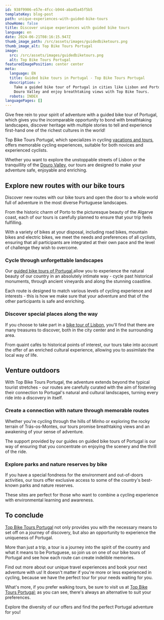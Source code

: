 ```yaml
---
id: 938f9906-e57e-4fcc-b944-aba45a45f5b5
templateKey: blog-post
path: unique-experiences-with-guided-bike-tours
showHome: false
title: Discover unique experiences with guided bike tours
language: en
date: 2024-06-21T08:16:15.947Z
thumb_image_path: /src/assets/images/guidedbiketours.png
thumb_image_alt: Top Bike Tours Portugal
image:
  src: /src/assets/images/guidedbiketours.png
  alt: Top Bike Tours Portugal
featuredImagePosition: center center
meta:
  language: EN
  title: Guided bike tours in Portugal - Top Bike Tours Portugal
  description: >
    Take a guided bike tour of Portugal in cities like Lisbon and Porto or the
    Douro Valley and enjoy breathtaking views with Top Bike Tours.
  robots: INDEX
languagePages: []
---
```


Give free rein to your spirit of adventure with a guided bike tour of Portugal,
which gives you the incomparable opportunity to bond with breathtaking
landscapes, discover heritage with multiple stories to tell and experience
first-hand one of the richest cultures in the world!

Top Bike Tours Portugal, which specializes in cycling
[vacations and tours](https://topbiketoursportugal.com/), offers memorable
cycling experiences, suitable for both novices and experienced cyclists.

Whether you want to explore the unstoppable streets of Lisbon or the
tranquillity of the
[Douro Valley](https://topbiketoursportugal.com/pt/posts/descubra-as-maravilhas-de-portugal-com-passeios-de-bicicleta-pelo-vale-do-douro/),
our tours are designed to make your adventure safe, enjoyable and enriching.

## Explore new routes with our bike tours

Discover new routes with our bike tours and open the door to a whole world full
of adventure in the most diverse Portuguese landscapes.

From the historic charm of Porto to the picturesque beauty of the Algarve coast,
each of our tours is carefully planned to ensure that your trip feels
fulfilling.

With a variety of bikes at your disposal, including road bikes, mountain bikes
and electric bikes, we meet the needs and preferences of all cyclists, ensuring
that all participants are integrated at their own pace and the level of
challenge they wish to overcome.

### Cycle through unforgettable landscapes

Our [guided bike tours of Portugal ](https://topbiketoursportugal.com/)allow you
to experience the natural beauty of our country in an absolutely intimate way -
cycle past historical monuments, through ancient vineyards and along the
stunning coastline.

Each route is designed to match various levels of cycling experience and
interests - this is how we make sure that your adventure and that of the other
participants is safe and enriching.

### Discover special places along the way

If you choose to take part in a
[bike tour of Lisbon](https://topbiketoursportugal.com/), you'll find that there
are many treasures to discover, both in the city center and in the surrounding
area.

From quaint cafés to historical points of interest, our tours take into account
the offer of an enriched cultural experience, allowing you to assimilate the
local way of life.

## Venture outdoors

With Top Bike Tours Portugal, the adventure extends beyond the typical tourist
stretches - our routes are carefully curated with the aim of fostering their
connection to Portugal's natural and cultural landscapes, turning every ride
into a discovery in itself.

### Create a connection with nature through memorable routes

Whether you're cycling through the hills of Minho or exploring the rocky terrain
of Trás-os-Montes, our tours promise breathtaking views and an awakening of your
sense of adventure.

The support provided by our guides on guided bike tours of Portugal is our way
of ensuring that you concentrate on enjoying the scenery and the thrill of the
ride.

### Explore parks and nature reserves by bike

If you have a special fondness for the environment and out-of-doors activities,
our tours offer exclusive access to some of the country's best-known parks and
nature reserves.

These sites are perfect for those who want to combine a cycling experience with
environmental learning and awareness.

## To conclude

[Top Bike Tours Portugal](https://topbiketoursportugal.com/) not only provides
you with the necessary means to set off on a journey of discovery, but also an
opportunity to experience the uniqueness of Portugal.

More than just a trip, a tour is a journey into the spirit of the country and
what it means to be Portuguese, so join us on one of our bike tours of Portugal
and see how each route can create indelible memories.

Find out more about our unique travel experiences and book your next adventure
with us! It doesn't matter if you're more or less experienced in cycling,
because we have the perfect tour for your needs waiting for you.

What's more, if you prefer walking tours, be sure to visit us at
[Top Bike Tours Portugal](https://topwalkingtoursportugal.com/); as you can see,
there's always an alternative to suit your preferences.

Explore the diversity of our offers and find the perfect Portugal adventure for
you!
